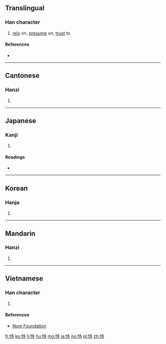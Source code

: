 ==Translingual==

===Han character===
{{Han char|rn=61|rad=心|as=06|sn=9|four=94041|canj=PGDI|ids=⿰忄寺}}

# [[rely]] on, [[presume]] on, [[trust]] to

====References====
* {{Han ref|kx=0383.190|dkj=10521|dj=0713.100|hdz=42293.150|uh=6043|ud=24643|bh=ABEE|bd=44014}}

----

==Cantonese==

===Hanzi===
{{yue-hanzi|jyut=[[ci5]]|y=chi5}}

# {{defn|lang=yue|sort=心06}}

----

==Japanese==

===Kanji===
{{ja-kanji|grade=|rs=心06}}

# {{defn|lang=ja|sort=心06}}

====Readings====
* {{ja-readings|on=[[じ]] (ji), [[し]] (shi)|kun=[[たのむ]] (tanomu)}}

----

==Korean==

===Hanja===
{{ko-hanja|hangeul=시|eumhun=|rv=si|mr=si|y=si}}

# {{defn|lang=ko|sort=心06}}

----

==Mandarin==

===Hanzi===
{{cmn-hanzi|pin=[[shì]] ([[shi4]])|wg=shih<sup>4</sup>}}

# {{defn|lang=cmn|sort=心06}}

----

==Vietnamese==

===Han character===
{{vi-readings|rs=心06|hanviet=thị}}

# {{defn|lang=vi|sort=心06}}

====References====
* [http://nomfoundation.org/common/nom_details.php?codepoint=6043 Nom Foundation]

[[fr:恃]]
[[ko:恃]]
[[li:恃]]
[[hu:恃]]
[[mg:恃]]
[[ja:恃]]
[[no:恃]]
[[pl:恃]]
[[zh:恃]]